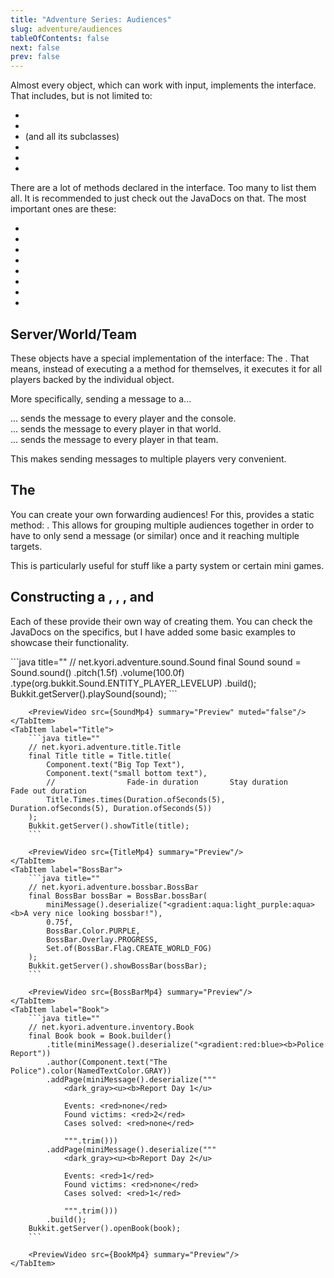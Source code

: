 ```yaml
---
title: "Adventure Series: Audiences"
slug: adventure/audiences
tableOfContents: false
next: false
prev: false
---
```





Almost every object, which can work with input, implements the <JavaDocs id="Audience"/> interface. That includes, but is not limited to:
- <JavaDocs id="Player"/>
- <JavaDocs id="CommandSender"/>
- <JavaDocs id="Entity"/> (and all its subclasses)
- <JavaDocs id="Server"/>
- <JavaDocs id="World"/>
- <JavaDocs id="Team"/>

There are a lot of methods declared in the <JavaDocs id="Audience"/> interface. Too many to list them all. It is recommended to just check out the JavaDocs on that.
The most important ones are these:

- <JavaDocs id="Audience" method="sendMessage(net.kyori.adventure.text.ComponentLike)" name = "sendMessage(ComponentLike)"/>
- <JavaDocs id="Audience" method="sendActionBar(net.kyori.adventure.text.ComponentLike)" name = "sendActionBar(ComponentLike)"/>
- <JavaDocs id="Audience" method="sendPlayerListHeader(net.kyori.adventure.text.ComponentLike)" name = "sendPlayerListHeader(ComponentLike)"/>
- <JavaDocs id="Audience" method="sendPlayerListFooter(net.kyori.adventure.text.ComponentLike)" name = "sendPlayerListFooter(ComponentLike)"/>
- <JavaDocs id="Audience" method="playSound(net.kyori.adventure.sound.Sound)" name = "playSound(Sound)"/>
- <JavaDocs id="Audience" method="showTitle(net.kyori.adventure.title.Title)" name = "showTitle(Title)"/>
- <JavaDocs id="Audience" method="showBossBar(net.kyori.adventure.bossbar.BossBar)" name = "showBossBar(BossBar)"/>
- <JavaDocs id="Audience" method="openBook(net.kyori.adventure.inventory.Book)" name = "openBook(Book)"/>

## Server/World/Team
These objects have a special implementation of the <JavaDocs id="Audience"/> interface: The <JavaDocs id="ForwardingAudience"/>.
That means, instead of executing a a method for themselves, it executes it for all players backed by the individual object.

More specifically, sending a message to a...

...<JavaDocs id="Server"/> sends the message to every player and the console. <br/>
...<JavaDocs id="World"/> sends the message to every player in that world. <br/>
...<JavaDocs id="Team"/> sends the message to every player in that team.

This makes sending messages to multiple players very convenient.

## The <JavaDocs id="ForwardingAudience"/>
You can create your own forwarding audiences! For this, <JavaDocs id="Audience"/> provides a static method:
<JavaDocs id="Audience" method="audience(net.kyori.adventure.audience.Audience...)" name="Audience.audience(Audience...)"/>.
This allows for grouping multiple audiences together in order to have to only send a message (or similar) once and it reaching multiple targets.

This is particularly useful for stuff like a party system or certain mini games.

## Constructing a <JavaDocs id="Sound"/>, <JavaDocs id="Title"/>, <JavaDocs id="BossBar"/>, and <JavaDocs id="AdventureBook"/>
Each of these provide their own way of creating them. You can check the JavaDocs on the specifics, but I have added some basic examples to showcase their functionality.

<Tabs>
    <TabItem label="Sound">
        ```java title=""
        // net.kyori.adventure.sound.Sound
        final Sound sound = Sound.sound()
            .pitch(1.5f)
            .volume(100.0f)
            .type(org.bukkit.Sound.ENTITY_PLAYER_LEVELUP)
            .build();
        Bukkit.getServer().playSound(sound);
        ```

        <PreviewVideo src={SoundMp4} summary="Preview" muted="false"/>
    </TabItem>
    <TabItem label="Title">
        ```java title=""
        // net.kyori.adventure.title.Title
        final Title title = Title.title(
            Component.text("Big Top Text"),
            Component.text("small bottom text"),
            //                Fade-in duration       Stay duration          Fade out duration
            Title.Times.times(Duration.ofSeconds(5), Duration.ofSeconds(5), Duration.ofSeconds(5))
        );
        Bukkit.getServer().showTitle(title);
        ```

        <PreviewVideo src={TitleMp4} summary="Preview"/>
    </TabItem>
    <TabItem label="BossBar">
        ```java title=""
        // net.kyori.adventure.bossbar.BossBar
        final BossBar bossBar = BossBar.bossBar(
            miniMessage().deserialize("<gradient:aqua:light_purple:aqua><b>A very nice looking bossbar!"),
            0.75f,
            BossBar.Color.PURPLE,
            BossBar.Overlay.PROGRESS,
            Set.of(BossBar.Flag.CREATE_WORLD_FOG)
        );
        Bukkit.getServer().showBossBar(bossBar);
        ```

        <PreviewVideo src={BossBarMp4} summary="Preview"/>
    </TabItem>
    <TabItem label="Book">
        ```java title=""
        // net.kyori.adventure.inventory.Book
        final Book book = Book.builder()
            .title(miniMessage().deserialize("<gradient:red:blue><b>Police Report"))
            .author(Component.text("The Police").color(NamedTextColor.GRAY))
            .addPage(miniMessage().deserialize("""
                <dark_gray><u><b>Report Day 1</u>

                Events: <red>none</red>
                Found victims: <red>2</red>
                Cases solved: <red>none</red>

                """.trim()))
            .addPage(miniMessage().deserialize("""
                <dark_gray><u><b>Report Day 2</u>

                Events: <red>1</red>
                Found victims: <red>none</red>
                Cases solved: <red>1</red>

                """.trim()))
            .build();
        Bukkit.getServer().openBook(book);
        ```

        <PreviewVideo src={BookMp4} summary="Preview"/>
    </TabItem>
</Tabs>
